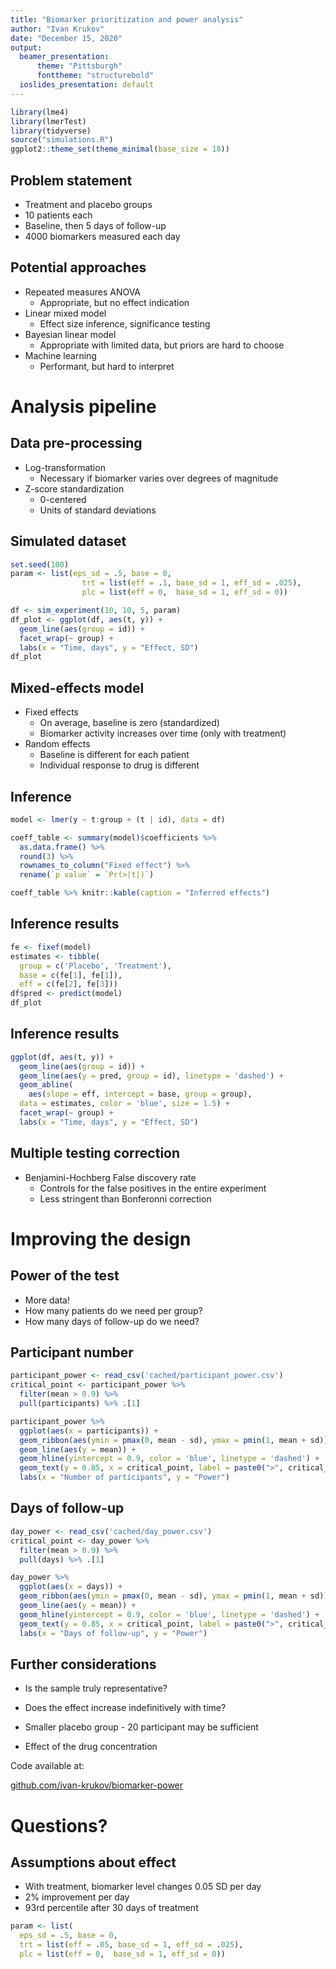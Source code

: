 ```yaml
---
title: "Biomarker prioritization and power analysis"
author: "Ivan Krukov"
date: "December 15, 2020"
output:
  beamer_presentation: 
      theme: "Pittsburgh"
      fonttheme: "structurebold"
  ioslides_presentation: default
---
```


```r
library(lme4)
library(lmerTest)
library(tidyverse)
source("simulations.R")
ggplot2::theme_set(theme_minimal(base_size = 18))
```

## Problem statement

- Treatment and placebo groups
- 10 patients each
- Baseline, then 5 days of follow-up
- 4000 biomarkers measured each day

## Potential approaches

- Repeated measures ANOVA
  - Appropriate, but no effect indication
- Linear mixed model
  - Effect size inference, significance testing
- Bayesian linear model
  - Appropriate with limited data, but priors are hard to choose
- Machine learning
  - Performant, but hard to interpret
  
# Analysis pipeline
  
## Data pre-processing

- Log-transformation
  - Necessary if biomarker varies over degrees of magnitude
- Z-score standardization
  - 0-centered 
  - Units of standard deviations

## Simulated dataset

```r
set.seed(100)
param <- list(eps_sd = .5, base = 0,
                trt = list(eff = .1, base_sd = 1, eff_sd = .025),
                plc = list(eff = 0,  base_sd = 1, eff_sd = 0))

df <- sim_experiment(10, 10, 5, param)
df_plot <- ggplot(df, aes(t, y)) + 
  geom_line(aes(group = id)) + 
  facet_wrap(~ group) +
  labs(x = "Time, days", y = "Effect, SD")
df_plot
```

## Mixed-effects model

- Fixed effects
  - On average, baseline is zero (standardized)
  - Biomarker activity increases over time (only with treatment)

- Random effects
  - Baseline is different for each patient
  - Individual response to drug is different
  
## Inference

```r
model <- lmer(y ~ t:group + (t | id), data = df)

coeff_table <- summary(model)$coefficients %>% 
  as.data.frame() %>% 
  round(3) %>% 
  rownames_to_column("Fixed effect") %>%
  rename(`p value` = `Pr(>|t|)`)

coeff_table %>% knitr::kable(caption = "Inferred effects")
```

## Inference results

```r
fe <- fixef(model)
estimates <- tibble(
  group = c('Placebo', 'Treatment'), 
  base = c(fe[1], fe[1]),
  eff = c(fe[2], fe[3]))
df$pred <- predict(model)
df_plot
```

## Inference results

```r
ggplot(df, aes(t, y)) + 
  geom_line(aes(group = id)) + 
  geom_line(aes(y = pred, group = id), linetype = 'dashed') +
  geom_abline(
    aes(slope = eff, intercept = base, group = group), 
  data = estimates, color = 'blue', size = 1.5) +
  facet_wrap(~ group) +
  labs(x = "Time, days", y = "Effect, SD")
```

## Multiple testing correction

- Benjamini-Hochberg False discovery rate
  - Controls for the false positives in the entire experiment
  - Less stringent than Bonferonni correction

# Improving the design

## Power of the test

- More data!
- How many patients do we need per group?
- How many days of follow-up do we need?

## Participant number

```r
participant_power <- read_csv('cached/participant_power.csv')
critical_point <- participant_power %>% 
  filter(mean > 0.9) %>% 
  pull(participants) %>% .[1]

participant_power %>%
  ggplot(aes(x = participants)) + 
  geom_ribbon(aes(ymin = pmax(0, mean - sd), ymax = pmin(1, mean + sd)), fill = 'gray90') +
  geom_line(aes(y = mean)) +
  geom_hline(yintercept = 0.9, color = 'blue', linetype = 'dashed') +
  geom_text(y = 0.85, x = critical_point, label = paste0(">", critical_point), color = 'black', size = 5) +
  labs(x = "Number of participants", y = "Power")
```

## Days of follow-up

```r
day_power <- read_csv('cached/day_power.csv')
critical_point <- day_power %>% 
  filter(mean > 0.9) %>% 
  pull(days) %>% .[1]

day_power %>%
  ggplot(aes(x = days)) + 
  geom_ribbon(aes(ymin = pmax(0, mean - sd), ymax = pmin(1, mean + sd)), fill = 'gray90') +
  geom_line(aes(y = mean)) +
  geom_hline(yintercept = 0.9, color = 'blue', linetype = 'dashed') +
  geom_text(y = 0.85, x = critical_point, label = paste0(">", critical_point), color = 'black', size = 5) +
  labs(x = "Days of follow-up", y = "Power")
```

## Further considerations

- Is the sample truly representative?
- Does the effect increase indefinitively with time?

- Smaller placebo group - 20 participant may be sufficient
- Effect of the drug concentration

Code available at:

[github.com/ivan-krukov/biomarker-power](https://github.com/ivan-krukov/biomarker-power)

# Questions?

## Assumptions about effect

- With treatment, biomarker level changes 0.05 SD per day
 - 2% improvement per day
 - 93rd percentile after 30 days of treatment

```r
param <- list(
  eps_sd = .5, base = 0,
  trt = list(eff = .05, base_sd = 1, eff_sd = .025),
  plc = list(eff = 0,  base_sd = 1, eff_sd = 0))
```

